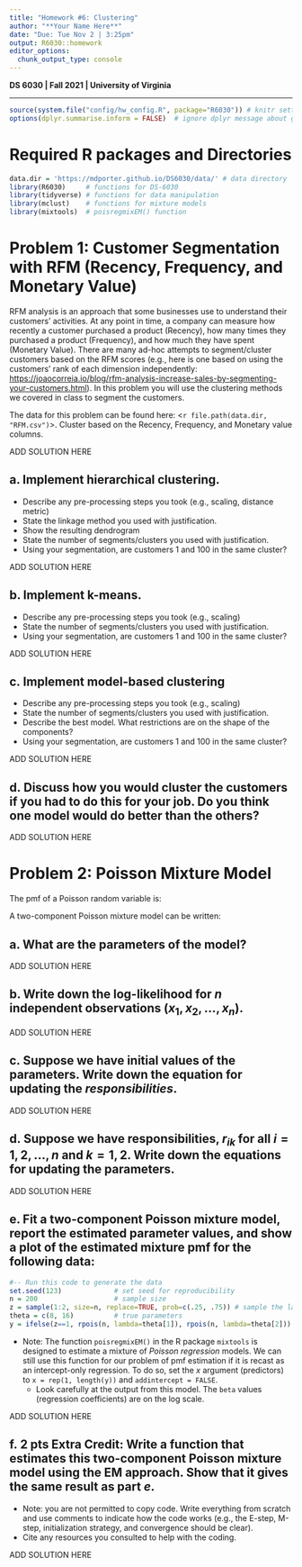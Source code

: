 ```yaml
---
title: "Homework #6: Clustering" 
author: "**Your Name Here**"
date: "Due: Tue Nov 2 | 3:25pm"
output: R6030::homework
editor_options:
  chunk_output_type: console
---
```


**DS 6030 | Fall 2021 | University of Virginia**

------------------------------------------------------------------------

```r
source(system.file("config/hw_config.R", package="R6030")) # knitr settings
options(dplyr.summarise.inform = FALSE)  # ignore dplyr message about grouping
```

# Required R packages and Directories

::: {.solution}
```r
data.dir = 'https://mdporter.github.io/DS6030/data/' # data directory
library(R6030)     # functions for DS-6030
library(tidyverse) # functions for data manipulation   
library(mclust)    # functions for mixture models
library(mixtools)  # poisregmixEM() function
```
:::


# Problem 1: Customer Segmentation with RFM (Recency, Frequency, and Monetary Value)

RFM analysis is an approach that some businesses use to understand their customers' activities. At any point in time, a company can measure how recently a customer purchased a product (Recency), how many times they purchased a product (Frequency), and how much they have spent (Monetary Value). There are many ad-hoc attempts to segment/cluster customers based on the RFM scores (e.g., here is one based on using the customers' rank of each dimension independently: <https://joaocorreia.io/blog/rfm-analysis-increase-sales-by-segmenting-your-customers.html>). In this problem you will use the clustering methods we covered in class to segment the customers. 


The data for this problem can be found here: <`r file.path(data.dir, "RFM.csv")`>. Cluster based on the Recency, Frequency, and Monetary value columns.


::: {.solution}
ADD SOLUTION HERE
:::


## a. Implement hierarchical clustering. 

- Describe any pre-processing steps you took (e.g., scaling, distance metric)
- State the linkage method you used with justification. 
- Show the resulting dendrogram
- State the number of segments/clusters you used with justification. 
- Using your segmentation, are customers 1 and 100 in the same cluster?     
    
::: {.solution}
ADD SOLUTION HERE
:::



## b. Implement k-means.  

- Describe any pre-processing steps you took (e.g., scaling)
- State the number of segments/clusters you used with justification. 
- Using your segmentation, are customers 1 and 100 in the same cluster?     
    
::: {.solution}
ADD SOLUTION HERE
:::

## c. Implement model-based clustering

- Describe any pre-processing steps you took (e.g., scaling)
- State the number of segments/clusters you used with justification. 
- Describe the best model. What restrictions are on the shape of the components?
- Using your segmentation, are customers 1 and 100 in the same cluster?     

::: {.solution}
ADD SOLUTION HERE
:::

## d. Discuss how you would cluster the customers if you had to do this for your job. Do you think one model would do better than the others? 

::: {.solution}
ADD SOLUTION HERE
:::



# Problem 2: Poisson Mixture Model

The pmf of a Poisson random variable is:
\begin{align*}
f_k(x; \lambda_k) = \frac{\lambda_k^x e^{-\lambda_k}}{x!}
\end{align*}

A two-component Poisson mixture model can be written:
\begin{align*}
f(x; \theta) = \pi \frac{\lambda_1^x e^{-\lambda_1}}{x!} + (1-\pi) \frac{\lambda_2^x e^{-\lambda_2}}{x!}
\end{align*}



## a. What are the parameters of the model? 

::: {.solution}
ADD SOLUTION HERE
:::

## b. Write down the log-likelihood for $n$ independent observations ($x_1, x_2, \ldots, x_n$). 

::: {.solution}
ADD SOLUTION HERE
:::

## c. Suppose we have initial values of the parameters. Write down the equation for updating the *responsibilities*. 

::: {.solution}
ADD SOLUTION HERE
:::


## d. Suppose we have responsibilities, $r_{ik}$ for all $i=1, 2, \ldots, n$ and $k=1,2$. Write down the equations for updating the parameters. 

::: {.solution}
ADD SOLUTION HERE
:::



## e. Fit a two-component Poisson mixture model, report the estimated parameter values, and show a plot of the estimated mixture pmf for the following data:

```r
#-- Run this code to generate the data
set.seed(123)             # set seed for reproducibility
n = 200                   # sample size
z = sample(1:2, size=n, replace=TRUE, prob=c(.25, .75)) # sample the latent class
theta = c(8, 16)          # true parameters
y = ifelse(z==1, rpois(n, lambda=theta[1]), rpois(n, lambda=theta[2]))
```


- Note: The function `poisregmixEM()` in the R package `mixtools` is designed to estimate a mixture of *Poisson regression* models. We can still use this function for our problem of pmf estimation if it is recast as an intercept-only regression. To do so, set the $x$ argument (predictors) to `x = rep(1, length(y))` and `addintercept = FALSE`. 
    - Look carefully at the output from this model. The `beta` values (regression coefficients) are on the log scale.


::: {.solution}
ADD SOLUTION HERE
:::


## f. **2 pts Extra Credit**: Write a function that estimates this two-component Poisson mixture model using the EM approach. Show that it gives the same result as part *e*. 
- Note: you are not permitted to copy code.  Write everything from scratch and use comments to indicate how the code works (e.g., the E-step, M-step, initialization strategy, and convergence should be clear). 
- Cite any resources you consulted to help with the coding. 


::: {.solution}
ADD SOLUTION HERE
:::


